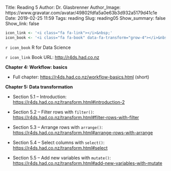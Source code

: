 Title: Reading 5
Author: Dr. Glasbrenner
Author_Image: https://www.gravatar.com/avatar/49802fdfa5a0e63b3d932a5179d41c1e
Date: 2019-02-25 11:59
Tags: reading
Slug: reading05
Show_summary: false
Show_link: false

```r
icon_link <- '<i class="fa fa-link"></i>&nbsp;'
icon_book <- '<i class="fa fa-book" data-fa-transform="grow-4"></i>&nbsp;'
```

`r icon_book` [R for Data Science]{.h3}

`r icon_link` Book URL: <http://r4ds.had.co.nz>

**Chapter 4: Workflow: basics**

*   Full chapter: <https://r4ds.had.co.nz/workflow-basics.html> (short)

**Chapter 5: Data transformation**

*   Section 5.1 -- Introduction: <https://r4ds.had.co.nz/transform.html#introduction-2>

*   Section 5.2 -- Filter rows with `filter()`: <https://r4ds.had.co.nz/transform.html#filter-rows-with-filter>

*   Section 5.3 -- Arrange rows with `arrange()`: <https://r4ds.had.co.nz/transform.html#arrange-rows-with-arrange>

*   Section 5.4 -- Select columns with `select()`: <https://r4ds.had.co.nz/transform.html#select>

*   Section 5.5 -- Add new variables with `mutate()`: <https://r4ds.had.co.nz/transform.html#add-new-variables-with-mutate>
